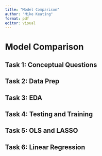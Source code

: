 ```yaml
---
title: "Model Comparison"
author: "Mike Keating"
format: pdf
editor: visual
---
```


# Model Comparison

## Task 1: Conceptual Questions

## Task 2: Data Prep

## Task 3: EDA

## Task 4: Testing and Training

## Task 5: OLS and LASSO

## Task 6: Linear Regression
